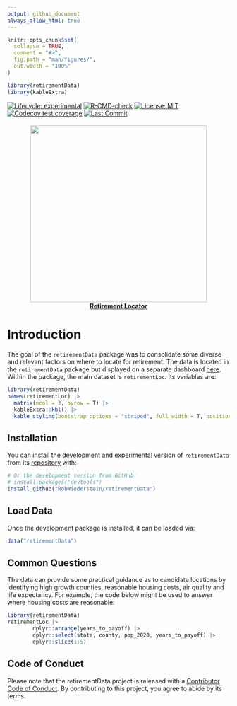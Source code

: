 ```yaml
---
output: github_document
always_allow_html: true
---
```


<!-- README.md is generated from README.Rmd. Please edit that file -->

```r
knitr::opts_chunk$set(
  collapse = TRUE,
  comment = "#>",
  fig.path = "man/figures/",
  out.width = "100%"
)
```

```r
library(retirementData)
library(kableExtra)
```


<!-- badges: start -->
[![Lifecycle: experimental](https://img.shields.io/badge/lifecycle-experimental-orange.svg)](https://lifecycle.r-lib.org/articles/stages.html#experimental)
[![R-CMD-check](https://github.com/RobWiederstein/retirement/workflows/R-CMD-check/badge.svg)](https://github.com/RobWiederstein/retirement/actions)
[![License: MIT](https://img.shields.io/badge/license-MIT-bright%20green)](https://img.shields.io/badge/license-MIT-bright%20green)
[![Codecov test coverage](https://codecov.io/gh/RobWiederstein/retirement/branch/main/graph/badge.svg)](https://codecov.io/gh/RobWiederstein/retirement?branch=main)
[![Last Commit](https://img.shields.io/github/last-commit/RobWiederstein/retirementData)](https://img.shields.io/github/last-commit/RobWiederstein/retirementData)
<!-- badges: end -->

<h4 align= "center">
<a href='https://rob-wiederstein.shinyapps.io/retirementdash/'><img src='reference/figures/retirement-dashboard.jpg' align="center" height="400"/><br/></a>
<a href='https://rob-wiederstein.shinyapps.io/retirementdash/'>Retirement Locator</a>
</h4>

# Introduction

The goal of the `retirementData` package was to consolidate some diverse and relevant factors on where to locate for retirement.  The data is located in the `retirementData` package but displayed on a separate dashboard [here](https://rob-wiederstein.shinyapps.io/retirementdash/?_ga=2.99037854.1258475930.1633524763-1285109657.1633184174).  Within the package, the main dataset is `retirementLoc`. Its variables are:

```r
library(retirementData)
names(retirementLoc) |> 
  matrix(ncol = 3, byrow = T) |>
  kableExtra::kbl() |>
  kable_styling(bootstrap_options = "striped", full_width = T, position = 'center')
```



## Installation

You can install the development and experimental version of `retirementData` from its [repository](https://github.com/RobWiederstein/retirementData) with:

``` r
# Or the development version from GitHub:
# install.packages("devtools")
install_github("RobWiederstein/retirementData")
```

## Load Data

Once the development package is installed, it can be loaded via:

```r
data("retirementData")
```


## Common Questions

The data can provide some practical guidance as to candidate locations by identifying high growth counties, reasonable housing costs, air quality and life expectancy. For example, the code below might be used to answer where housing costs are reasonable:

```r
library(retirementData)
retirementLoc |>
        dplyr::arrange(years_to_payoff) |>
        dplyr::select(state, county, pop_2020, years_to_payoff) |>
        dplyr::slice(1:5)
```

<!--You'll still need to render `README.Rmd` regularly, to keep `README.md` up-to-date. `devtools::build_readme()` is handy for this. You could also use GitHub Actions to re-render `README.Rmd` every time you push. An example workflow can be found here: <https://github.com/r-lib/actions/tree/master/examples>.


# Displaying Code Blocks

In that case, don't forget to commit and push the resulting figure files, so they display on GitHub and CRAN.
-->

## Code of Conduct

Please note that the retirementData project is released with a [Contributor Code of Conduct](https://contributor-covenant.org/version/2/0/CODE_OF_CONDUCT.html). By contributing to this project, you agree to abide by its terms.
